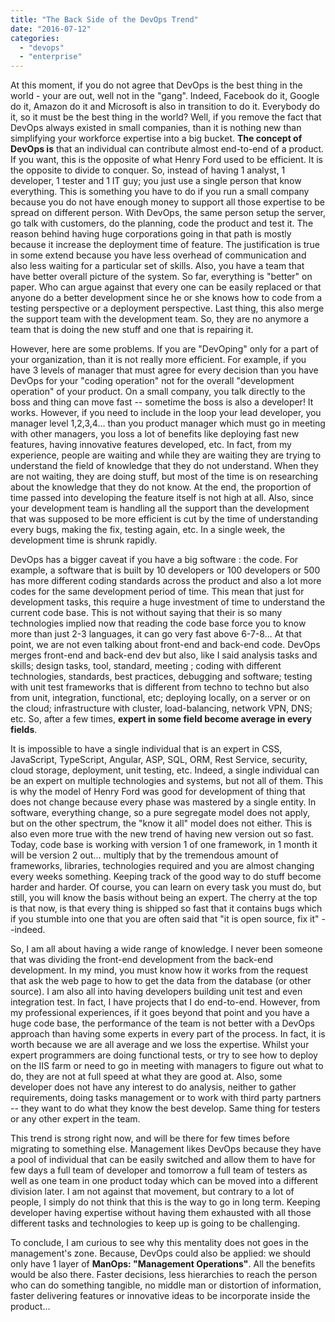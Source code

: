 ```yaml
---
title: "The Back Side of the DevOps Trend"
date: "2016-07-12"
categories: 
  - "devops"
  - "enterprise"
---
```


At this moment, if you do not agree that DevOps is the best thing in the world - your are out, well not in the "gang". Indeed, Facebook do it, Google do it, Amazon do it and Microsoft is also in transition to do it. Everybody do it, so it must be the best thing in the world? Well, if you remove the fact that DevOps always existed in small companies, than it is nothing new than simplifying your workforce expertise into a big bucket. **The concept of DevOps is** that an individual can contribute almost end-to-end of a product. If you want, this is the opposite of what Henry Ford used to be efficient. It is the opposite to divide to conquer. So, instead of having 1 analyst, 1 developer, 1 tester and 1 IT guy; you just use a single person that know everything. This is something you have to do if you run a small company because you do not have enough money to support all those expertise to be spread on different person. With DevOps, the same person setup the server, go talk with customers, do the planning, code the product and test it. The reason behind having huge corporations going in that path is mostly because it increase the deployment time of feature. The justification is true in some extend because you have less overhead of communication and also less waiting for a particular set of skills. Also, you have a team that have better overall picture of the system. So far, everything is "better" on paper. Who can argue against that every one can be easily replaced or that anyone do a better development since he or she knows how to code from a testing perspective or a deployment perspective. Last thing, this also merge the support team with the development team. So, they are no anymore a team that is doing the new stuff and one that is repairing it.

However, here are some problems. If you are "DevOping" only for a part of your organization, than it is not really more efficient. For example, if you have 3 levels of manager that must agree for every decision than you have DevOps for your "coding operation" not for the overall "development operation" of your product. On a small company, you talk directly to the boss and thing can move fast -- sometime the boss is also a developer! It works. However, if you need to include in the loop your lead developer, you manager level 1,2,3,4... than you product manager which must go in meeting with other managers, you loss a lot of benefits like deploying fast new features, having innovative features developed, etc. In fact, from my experience, people are waiting and while they are waiting they are trying to understand the field of knowledge that they do not understand. When they are not waiting, they are doing stuff, but most of the time is on researching about the knowledge that they do not know. At the end, the proportion of time passed into developing the feature itself is not high at all. Also, since your development team is handling all the support than the development that was supposed to be more efficient is cut by the time of understanding every bugs, making the fix, testing again, etc. In a single week, the development time is shrunk rapidly.

DevOps has a bigger caveat if you have a big software : the code. For example, a software that is built by 10 developers or 100 developers or 500 has more different coding standards across the product and also a lot more codes for the same development period of time. This mean that just for development tasks, this require a huge investment of time to understand the current code base. This is not without saying that their is so many technologies implied now that reading the code base force you to know more than just 2-3 languages, it can go very fast above 6-7-8... At that point, we are not even talking about front-end and back-end code. DevOps merges front-end and back-end dev but also, like I said analysis tasks and skills; design tasks, tool, standard, meeting ; coding with different technologies, standards, best practices, debugging and software; testing with unit test frameworks that is different from techno to techno but also from unit, integration, functional, etc; deploying locally, on a server or on the cloud; infrastructure with cluster, load-balancing, network VPN, DNS; etc. So, after a few times, **expert in some field become average in every fields**.

It is impossible to have a single individual that is an expert in CSS, JavaScript, TypeScript, Angular, ASP, SQL, ORM, Rest Service, security, cloud storage, deployment, unit testing, etc. Indeed, a single individual can be an expert on multiple technologies and systems, but not all of them. This is why the model of Henry Ford was good for development of thing that does not change because every phase was mastered by a single entity. In software, everything change, so a pure segregate model does not apply, but on the other spectrum, the "know it all" model does not either. This is also even more true with the new trend of having new version out so fast. Today, code base is working with version 1 of one framework, in 1 month it will be version 2 out... multiply that by the tremendous amount of frameworks, libraries, technologies required and you are almost changing every weeks something. Keeping track of the good way to do stuff become harder and harder. Of course, you can learn on every task you must do, but still, you will know the basis without being an expert. The cherry at the top is that now, is that every thing is shipped so fast that it contains bugs which if you stumble into one that you are often said that "it is open source, fix it" --indeed.

So, I am all about having a wide range of knowledge. I never been someone that was dividing the front-end development from the back-end development. In my mind, you must know how it works from the request that ask the web page to how to get the data from the database (or other source). I am also all into having developers building unit test and even integration test. In fact, I have projects that I do end-to-end. However, from my professional experiences, if it goes beyond that point and you have a huge code base, the performance of the team is not better with a DevOps approach than having some experts in every part of the process. In fact, it is worth because we are all average and we loss the expertise. Whilst your expert programmers are doing functional tests, or try to see how to deploy on the IIS farm or need to go in meeting with managers to figure out what to do, they are not at full speed at what they are good at. Also, some developer does not have any interest to do analysis, neither to gather requirements, doing tasks management or to work with third party partners -- they want to do what they know the best develop. Same thing for testers or any other expert in the team.

This trend is strong right now, and will be there for few times before migrating to something else. Management likes DevOps because they have a pool of individual that can be easily switched and allow them to have for few days a full team of developer and tomorrow a full team of testers as well as one team in one product today which can be moved into a different division later. I am not against that movement, but contrary to a lot of people, I simply do not think that this is the way to go in long term. Keeping developer having expertise without having them exhausted with all those different tasks and technologies to keep up is going to be challenging.

To conclude, I am curious to see why this mentality does not goes in the management's zone. Because, DevOps could also be applied: we should only have 1 layer of **ManOps: "Management Operations"**. All the benefits would be also there. Faster decisions, less hierarchies to reach the person who can do something tangible, no middle man or distortion of information, faster delivering features or innovative ideas to be incorporate inside the product...
